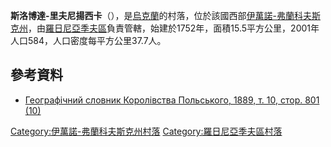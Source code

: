 {{coord|48|53|34|N|24|13|1|E|scale:30000|display=title}}

'''斯洛博達-里夫尼揚西卡'''（{{lang-uk|Слобода-Рівнянська}}），是[[烏克蘭|烏克蘭]]的村落，位於該國西部[[伊萬諾-弗蘭科夫斯克州|伊萬諾-弗蘭科夫斯克州]]，由[[羅日尼亞季夫區|羅日尼亞季夫區]]負責管轄，始建於1752年，面積15.5平方公里，2001年人口584，人口密度每平方公里37.7人。

==參考資料==
*[http://dir.icm.edu.pl/pl/Slownik_geograficzny/Tom_X/801 Географічний словник Королівства Польського, 1889, т. 10, стор. 801 (10)] {{Wayback|url=http://dir.icm.edu.pl/pl/Slownik_geograficzny/Tom_X/801 |date=20210122200137 }}

{{DEFAULTSORT:Слобода-Рівнянська}}
[[Category:伊萬諾-弗蘭科夫斯克州村落|Category:伊萬諾-弗蘭科夫斯克州村落]]
[[Category:羅日尼亞季夫區村落|Category:羅日尼亞季夫區村落]]


{{IvanoFrankivsk-geo-stub}}